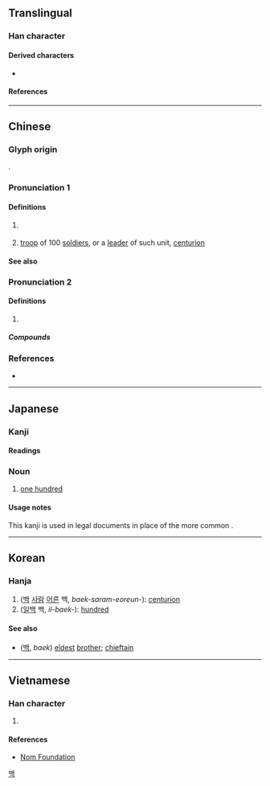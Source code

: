 {{also|百}}
{{character info}}
==Translingual==

===Han character===
{{Han char|rn=9|rad=人|as=06|sn=8|four=21260|canj=OMA|ids=⿰亻百}}

====Derived characters====
* {{l|mul|[[宿]], [[𧟸]], [[𩃫]]}}

====References====
{{Han ref|kx=0100.140|dkj=00553|dj=0212.090|hdz=10146.030|uh=4F70}}

----

==Chinese==
{{zh-forms}}

===Glyph origin===
{{Han etym}}
{{Han compound|人|alt1=亻|百|ls=psc|c1=s|c2=p}}.

===Pronunciation 1===
{{zh-pron
|m=bǎi
|c=baak3
|mn=pah
|cat=
}}

====Definitions====
{{zh-hanzi}}

# {{lb|zh|financial}} {{zh-alt-form|*百|[[hundred]]}}
# {{lb|zh|archaic}} [[troop]] of 100 [[soldier]]s, or a [[leader]] of such unit, [[centurion]]

====See also====
{{Chinese-numbers}}

===Pronunciation 2===
{{zh-pron
|m=mò
|c=mak6
|mc=y
|oc=y
|cat=
}}

====Definitions====
{{zh-hanzi}}

# {{zh-alt-form|陌|tr=-}}

=====Compounds=====
{{zh-der|田連仟佰}}

===References===
* {{R:yue:Hanzi}}

{{cln|zh|numeral symbols|numerals}}

----

==Japanese==

===Kanji===
{{ja-kanji|grade=9|rs=人06}}

====Readings====
{{ja-readings
|goon=びゃく
|kanon=はく
|kanyoon=ひゃく
|kun=おさ
}}

===Noun===
{{ja-noun|はく}}

# {{lb|ja|legal|sort=はく}} [[one hundred]]

====Usage notes====
This kanji is used in legal documents in place of the more common {{ja-l|百}}.

----

==Korean==

===Hanja===
{{ko-hanja|백}}

# ([[백]] [[사람]] [[어른]] 백, ''baek-saram-eoreun-''): [[centurion]]
# ([[일]][[백]] 백, ''il-baek-''): [[hundred]]

====See also====
* {{l|ko|伯}} ([[백]], ''baek'') [[eldest]] [[brother]]; [[chieftain]]

[[Category:Hanja readings|백]]

----

==Vietnamese==

===Han character===
{{vi-readings|reading=bách|rs=人06}}

# {{rfdef|vi|sort=人06}}

====References====
* [http://nomfoundation.org/common/nom_details.php?codepoint=4f70 Nom Foundation]